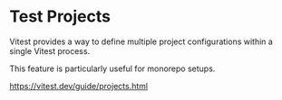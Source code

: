 # Test Projects

Vitest provides a way to define multiple project configurations within a single Vitest process.

This feature is particularly useful for monorepo setups.

https://vitest.dev/guide/projects.html